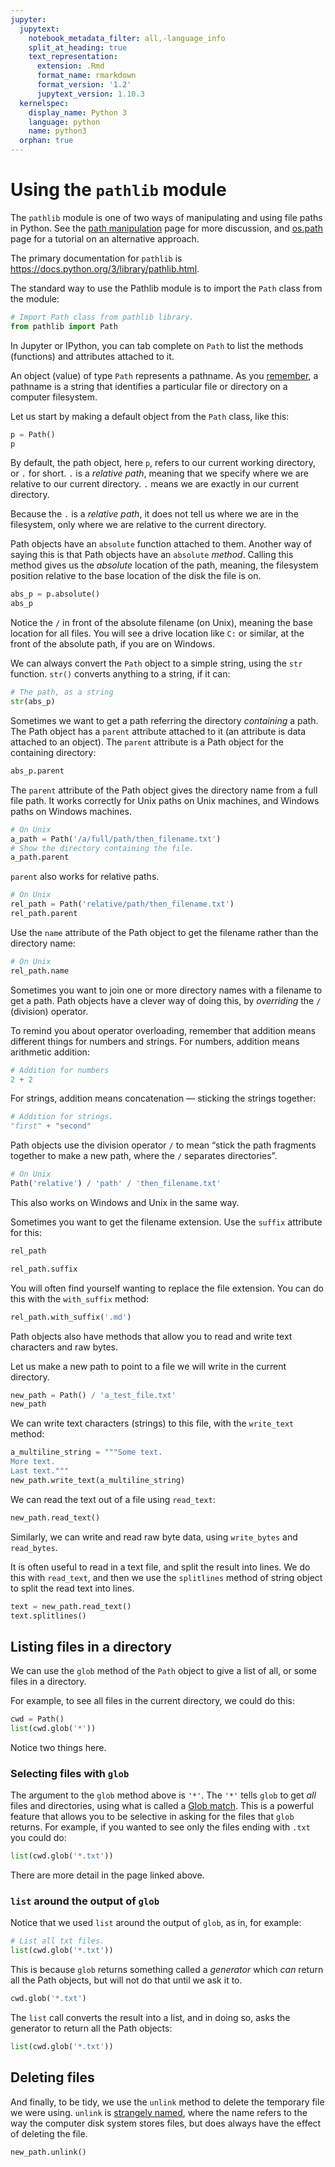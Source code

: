 ```yaml
---
jupyter:
  jupytext:
    notebook_metadata_filter: all,-language_info
    split_at_heading: true
    text_representation:
      extension: .Rmd
      format_name: rmarkdown
      format_version: '1.2'
      jupytext_version: 1.10.3
  kernelspec:
    display_name: Python 3
    language: python
    name: python3
  orphan: true
---
```


# Using the `pathlib` module

The `pathlib` module is one of two ways of manipulating and using file paths in
Python.  See the [path manipulation](path_manipulation.Rmd) page for more
discussion, and [os.path](os_path.Rmd) page for a tutorial on an alternative
approach.

The primary documentation for `pathlib` is
<https://docs.python.org/3/library/pathlib.html>.

The standard way to use the Pathlib module is to import the `Path` class from the module:

```python
# Import Path class from pathlib library.
from pathlib import Path
```

In Jupyter or IPython, you can tab complete on `Path` to list the methods (functions) and attributes attached to it.

An object (value) of type `Path` represents a pathname.  As you [remember
](path_manipulation.Rmd), a pathname is a string that identifies a
particular file or directory on a computer filesystem.

Let us start by making a default object from the `Path` class, like this:

```python
p = Path()
p
```

By default, the path object, here `p`, refers to our current working directory, or `.` for short.   `.` is a *relative path*, meaning that we specify where we are relative to our current directory.  `.` means we are exactly in our current directory.

Because the `.` is a *relative path*, it does not tell us where we are in
the filesystem, only where we are relative to the current directory.

Path objects have an `absolute` function attached to them.  Another way of
saying this is that Path objects have an `absolute` *method*.  Calling
this method gives us the *absolute* location of the path, meaning, the
filesystem position relative to the base location of the disk the file is
on.

```python
abs_p = p.absolute()
abs_p
```

Notice the `/` in front of the absolute filename (on Unix), meaning the
base location for all files.  You will see a drive location like `C:` or
similar, at the front of the absolute path, if you are on Windows.


We can always convert the `Path` object to a simple string, using the
`str` function. `str()` converts anything to a string, if it can:

```python
# The path, as a string
str(abs_p)
```

Sometimes we want to get a path referring the directory *containing* a path.
The Path object has a `parent` attribute attached to it (an attribute is data
attached to an object).  The `parent` attribute is a Path object for the
containing directory:

```python
abs_p.parent
```

The `parent` attribute of the Path object gives the directory name from a
full file path. It works correctly for Unix paths on Unix machines, and
Windows paths on Windows machines.

```python
# On Unix
a_path = Path('/a/full/path/then_filename.txt')
# Show the directory containing the file.
a_path.parent
```

`parent` also works for relative paths.

```python
# On Unix
rel_path = Path('relative/path/then_filename.txt')
rel_path.parent
```

Use the `name` attribute of the Path object to get the filename rather
than the directory name:

```python
# On Unix
rel_path.name
```

Sometimes you want to join one or more directory names with a filename to get a
path.  Path objects have a clever way of doing this, by *overriding* the `/`
(division) operator.

To remind you about operator overloading, remember that addition means different things for numbers and strings.  For numbers, addition means arithmetic addition:

```python
# Addition for numbers
2 + 2
```

For strings, addition means concatenation — sticking the strings together:

```python
# Addition for strings.
"first" + "second"
```

Path objects use the division operator `/` to mean "stick the path fragments
together to make a new path, where the `/` separates directories".


```python
# On Unix
Path('relative') / 'path' / 'then_filename.txt'
```

This also works on Windows and Unix in the same way.

Sometimes you want to get the filename extension.  Use the `suffix` attribute for this:

```python
rel_path
```

```python
rel_path.suffix
```

You will often find yourself wanting to replace the file extension.  You can do this with the `with_suffix` method:

```python
rel_path.with_suffix('.md')
```

Path objects also have methods that allow you to read and write text characters and raw bytes.

Let us make a new path to point to a file we will write in the current directory.

```python
new_path = Path() / 'a_test_file.txt'
new_path
```

We can write text characters (strings) to this file, with the `write_text` method:

```python
a_multiline_string = """Some text.
More text.
Last text."""
new_path.write_text(a_multiline_string)
```

We can read the text out of a file using `read_text`:

```python
new_path.read_text()
```

Similarly, we can write and read raw byte data, using `write_bytes` and `read_bytes`.

It is often useful to read in a text file, and split the result into lines.  We
do this with `read_text`, and then we use the `splitlines` method of string
object to split the read text into lines.

```python
text = new_path.read_text()
text.splitlines()
```

## Listing files in a directory

We can use the `glob` method of the `Path` object to give a list of all, or
some files in a directory.

For example, to see all files in the current directory, we could do this:

```python
cwd = Path()
list(cwd.glob('*'))
```

Notice two things here.

### Selecting files with `glob`

The argument to the `glob` method above is `'*'`.  The `'*'` tells `glob` to
get *all* files and directories, using what is called a [Glob
match](https://docs.python.org/3/library/glob.html).  This is a powerful
feature that allows you to be selective in asking for the files that `glob`
returns.  For example, if you wanted to see only the files ending with `.txt`
you could do:

```python
list(cwd.glob('*.txt'))
```

There are more detail in the page linked above.

### `list` around the output of `glob`

Notice that we used `list` around the output of `glob`, as in, for example:

```python
# List all txt files.
list(cwd.glob('*.txt'))
```

This is because `glob` returns something called a *generator* which *can*
return all the Path objects, but will not do that until we ask it to.

```python
cwd.glob('*.txt')
```

The `list` call converts the result into a list, and in doing so, asks the
generator to return all the Path objects:

```python
list(cwd.glob('*.txt'))
```

## Deleting files

And finally, to be tidy, we use the `unlink` method to delete the temporary
file we were using. `unlink` is [strangely
named](https://linux.die.net/man/2/unlink), where the name refers to the way
the computer disk system stores files, but does always have the effect of
deleting the file.

```python
new_path.unlink()
```
